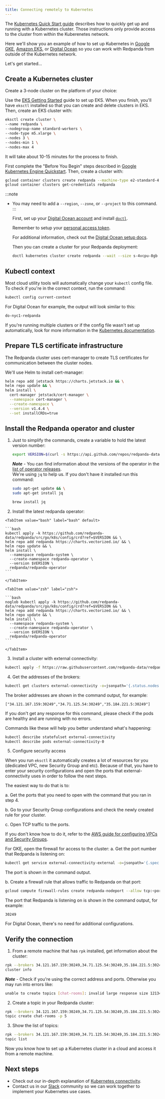 ```yaml
---
title: Connecting remotely to Kubernetes
---
```



The [Kubernetes Quick Start guide](/docs/quickstart/kubernetes-qs-cloud/) describes how to quickly get up and running with a Kubernetes cluster.
Those instructions only provide access to the cluster from within the Kuberenetes network.

Here we'll show you an example of how to set up Kubernetes in
[Google GKE](https://cloud.google.com/kubernetes-engine), [Amazon EKS](https://aws.amazon.com/eks), or [Digital Ocean](https://cloud.digitalocean.com/)
so you can work with Redpanda from outside of the Kubernetes network.

Let's get started...

## Create a Kubernetes cluster

Create a 3-node cluster on the platform of your choice:

<Tabs>

  <TabItem value="awsEksPlatform" label="AWS EKS" default>

  Use the [EKS Getting Started](https://docs.aws.amazon.com/eks/latest/userguide/getting-started-eksctl.html) guide to set up EKS.
  When you finish, you'll have `eksctl` installed so that you can create and delete clusters in EKS.
  Then, create an EKS cluster with:

  ```bash
  eksctl create cluster \
  --name redpanda \
  --nodegroup-name standard-workers \
  --node-type m5.xlarge \
  --nodes 3 \
  --nodes-min 1 \
  --nodes-max 4
  ```

  It will take about 10-15 minutes for the process to finish.

  </TabItem>

  <TabItem value="googleGkePlatform" label="Google GKE">

  First complete the "Before You Begin" steps described in [Google Kubernetes Engine Quickstart](https://cloud.google.com/kubernetes-engine/docs/quickstart).
  Then, create a cluster with:

  ```bash
  gcloud container clusters create redpanda --machine-type e2-standard-4 --cluster-version 1.21 && \
  gcloud container clusters get-credentials redpanda
  ```

:::note
- You may need to add a `--region`, `--zone`, or `--project` to this command.
:::

  </TabItem>
  <TabItem value="digitalOceanPlatform" label="Digital Ocean">

  First, set up your [Digital Ocean account](https://docs.digitalocean.com/products/getting-started/) and install [`doctl`](https://docs.digitalocean.com/reference/doctl/how-to/install/).

  Remember to setup your [personal access token](https://docs.digitalocean.com/reference/api/create-personal-access-token/).


  For additional information, check out the [Digital Ocean setup docs](https://github.com/digitalocean/Kubernetes-Starter-Kit-Developers/blob/main/01-setup-DOKS/README.md).

  Then you can create a cluster for your Redpanda deployment:

  ```bash
  doctl kubernetes cluster create redpanda --wait --size s-4vcpu-8gb
  ```

  </TabItem>
</Tabs>

## Kubectl context
Most cloud utility tools will automatically change your `kubectl` config file.   
To check if you're in the correct context, run the command:

```bash
kubectl config current-context
```

For Digital Ocean for example, the output will look similar to this:

```bash
do-nyc1-redpanda
```
   
If you're running multiple clusters or if the config file wasn't set up automatically, look for more information in the [Kubernetes documentation](https://kubernetes.io/docs/tasks/access-application-cluster/configure-access-multiple-clusters/).


## Prepare TLS certificate infrastructure

The Redpanda cluster uses cert-manager to create TLS certificates for communication between the cluster nodes.

We'll use Helm to install cert-manager:

  ```bash
  helm repo add jetstack https://charts.jetstack.io && \
  helm repo update && \
  helm install \
    cert-manager jetstack/cert-manager \
    --namespace cert-manager \
    --create-namespace \
    --version v1.4.4 \
    --set installCRDs=true
  ```

## Install the Redpanda operator and cluster

1. Just to simplify the commands, create a variable to hold the latest version number:

    ```bash
    export VERSION=$(curl -s https://api.github.com/repos/redpanda-data/redpanda/releases/latest | jq -r .tag_name)
    ```

    **_Note_** - You can find information about the versions of the operator in the [list of operator releases](https://github.com/redpanda-data/redpanda/releases).   
    We're using `jq` to help us. If you don't have it installed run this command:   
    <Tabs>
      <TabItem value="apt" label="apt" default>

    ```bash
    sudo apt-get update && \
    sudo apt-get install jq
    ```
      </TabItem>
      <TabItem value="brew" label="brew">

    ```bash
    brew install jq
    ```
      </TabItem>
    </Tabs>

2. Install the latest redpanda operator:

  <Tabs>

    <TabItem value="bash" label="bash" default>

    ```bash
    kubectl apply -k https://github.com/redpanda-data/redpanda/src/go/k8s/config/crd?ref=$VERSION && \
    helm repo add redpanda https://charts.vectorized.io/ && \
    helm repo update && \
    helm install \
      --namespace redpanda-system \
      --create-namespace redpanda-operator \
      --version $VERSION \
      redpanda/redpanda-operator
    ```

    </TabItem>

    <TabItem value="zsh" label="zsh">

    ```bash
    noglob kubectl apply -k https://github.com/redpanda-data/redpanda/src/go/k8s/config/crd?ref=$VERSION && \
    helm repo add redpanda https://charts.vectorized.io/ && \
    helm repo update && \
    helm install \
      --namespace redpanda-system \
      --create-namespace redpanda-operator \
      --version $VERSION \
      redpanda/redpanda-operator
    ```

    </TabItem>

  </Tabs>

3. Install a cluster with external connectivity:

  ```bash
  kubectl apply -f https://raw.githubusercontent.com/redpanda-data/redpanda/$VERSION/src/go/k8s/config/samples/external_connectivity.yaml
  ```

4. Get the addresses of the brokers:

  ```bash
  kubectl get clusters external-connectivity -o=jsonpath='{.status.nodes.external}'
  ```

  The broker addresses are shown in the command output, for example:

  `["34.121.167.159:30249","34.71.125.54:30249","35.184.221.5:30249"]`

  If you don't get any response for this command, please check if the pods are healthy and are running with no errors. 

  Commands like these will help you better understand what's happening:

  ```bash
  kubectl describe statefulset external-connectivity
  kubectl describe pods external-connectivity-0
  ```


5. Configure security access

<Tabs>
  <TabItem value="awsEksAccess" label="AWS EKS" default>

  When you run `eksctl` it automatically creates a lot of resources for you (dedicated VPC, new Security Group and etc). Because of that, you have to enter your security configurations and open the ports that external-connectivity uses in order to follow the next steps.   

  The easiest way to do that is to:

  a. Get the ports that you need to open with the command that you ran in step 4.
     
  b. Go to your Security Group configurations and check the newly created rule for your cluster.

  c. Open TCP traffic to the ports. 

  If you don't know how to do it, refer to the [AWS guide for configuring VPCs and Security Groups](https://docs.aws.amazon.com/vpc/latest/userguide/VPC_SecurityGroups.html).


</TabItem>

<TabItem value="googleGkeAccess" label="Google GKE">

  For GKE, open the firewall for access to the cluster:
  a. Get the port number that Redpanda is listening on:

  ```bash
  kubectl get service external-connectivity-external -o=jsonpath='{.spec.ports[0].nodePort}'
  ```

  The port is shown in the command output.

  b. Create a firewall rule that allows traffic to Redpanda on that port:

  ```bash
  gcloud compute firewall-rules create redpanda-nodeport --allow tcp:<port_number>
  ```

  The port that Redpanda is listening on is shown in the command output, for example:

  `30249`
  </TabItem>

  <TabItem value="digitalOceanAccess" label="Digital Ocean">
  
  For Digital Ocean, there's no need for additional configurations. 

  </TabItem>
</Tabs>

## Verify the connection

1. From a remote machine that has `rpk` installed, get information about the cluster:

  ```bash
  rpk --brokers 34.121.167.159:30249,34.71.125.54:30249,35.184.221.5:30249 \
  cluster info
  ```

  **_Note_** - Check if you're using the correct address and ports. Otherwise you may run into errors like:
  
  ```bash
  unable to create topics [chat-rooms]: invalid large response size 1213486160 > limit 104857600
  ```

2. Create a topic in your Redpanda cluster:

  ```bash
  rpk --brokers 34.121.167.159:30249,34.71.125.54:30249,35.184.221.5:30249 \
  topic create chat-rooms -p 5
  ```

3. Show the list of topics: 

  ```bash
  rpk --brokers 34.121.167.159:30249,34.71.125.54:30249,35.184.221.5:30249 \
  topic list
  ```

Now you know how to set up a Kubernetes cluster in a cloud and access it from a remote machine.

## Next steps

- Check out our in-depth explanation of [Kubernetes connectivity](/docs/deployment/kubernetes-connectivity).
- Contact us in our <a href="https://redpanda.com/slack" target="_self">Slack</a> community so we can work together to implement your Kubernetes use cases.
